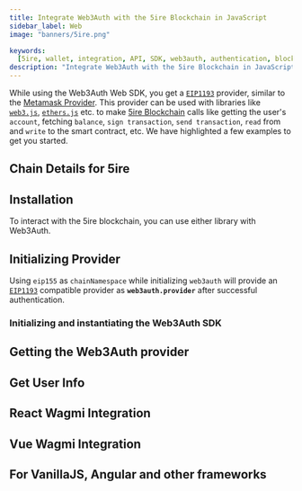 ```yaml
---
title: Integrate Web3Auth with the 5ire Blockchain in JavaScript
sidebar_label: Web
image: "banners/5ire.png"

keywords:
  [5ire, wallet, integration, API, SDK, web3auth, authentication, blockchain, solution, development]
description: "Integrate Web3Auth with the 5ire Blockchain in JavaScript | Documentation - Web3Auth"
---
```




<SEO
  title="Integrate Web3Auth with the 5ire Blockchain in JavaScript"
  description="Integrate Web3Auth with the 5ire Blockchain in JavaScript | Documentation - Web3Auth"
  image="https://web3auth.io/docs/banners/5ire.png"
  slug="/connect-blockchain/evm/5ire/web"
/>

While using the Web3Auth Web SDK, you get a [`EIP1193`](https://eips.ethereum.org/EIPS/eip-1193)
provider, similar to the [Metamask Provider](https://docs.metamask.io/guide/ethereum-provider.html).
This provider can be used with libraries like
[`web3.js`](https://web3js.readthedocs.io/en/v1.2.8/getting-started.html),
[`ethers.js`](https://docs.ethers.io/v5/getting-started/) etc. to make
[5ire Blockchain](https://5irescan.io) calls like getting the user's `account`, fetching `balance`,
`sign transaction`, `send transaction`, `read` from and `write` to the smart contract, etc. We have
highlighted a few examples to get you started.

## Chain Details for 5ire

<ChainDetails5ire />

## Installation

To interact with the 5ire blockchain, you can use either library with Web3Auth.

<InstallationSnippet />

## Initializing Provider

Using `eip155` as `chainNamespace` while initializing `web3auth` will provide an
[`EIP1193`](https://eips.ethereum.org/EIPS/eip-1193) compatible provider as **`web3auth.provider`**
after successful authentication.

### Initializing and instantiating the Web3Auth SDK

<InitializeWeb3Auth />

## Getting the Web3Auth provider

<GetWeb3AuthProvider />

## Get User Info

<GetUserInfoSnippet />

## React Wagmi Integration

<ReactWagmiIntegration />

## Vue Wagmi Integration

<VueWagmiIntegration />

## For VanillaJS, Angular and other frameworks

<JsBlockchainMethods />
